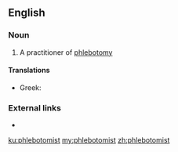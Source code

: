 ==English==

===Noun===
{{en-noun}}

# A practitioner of [[phlebotomy]]

====Translations====
{{trans-top|medical worker}}
* Greek: {{t+|el|φλεβοτόμος|m}}
{{trans-mid}}
{{trans-bottom}}

===External links===
* {{pedialite|phlebotomy}}

[[ku:phlebotomist]]
[[my:phlebotomist]]
[[zh:phlebotomist]]